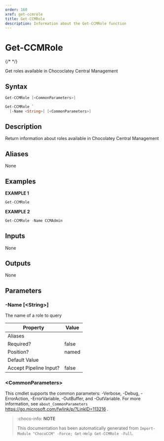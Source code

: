 ```yaml
---
order: 160
xref: get-ccmrole
title: Get-CCMRole
description: Information about the Get-CCMRole function
---
```


# Get-CCMRole

{/* <!-- This documentation is automatically generated from /Get-CCMRole.ps1 using GenerateDocs.ps1. Contributions are welcome at the original location(s). --> */}

Get roles available in Chococlatey Central Management

## Syntax

~~~powershell
Get-CCMRole [<CommonParameters>]
~~~


~~~powershell
Get-CCMRole `
  [-Name <String>] [<CommonParameters>]
~~~

## Description

Return information about roles available in Chocolatey Central Management


## Aliases

None

## Examples

 **EXAMPLE 1**

~~~powershell
Get-CCMRole

~~~

**EXAMPLE 2**

~~~powershell
Get-CCMRole -Name CCMAdmin

~~~

## Inputs

None

## Outputs

None

## Parameters

###  -Name [&lt;String&gt;]
The name of a role to query

Property               | Value
---------------------- | -----
Aliases                |
Required?              | false
Position?              | named
Default Value          |
Accept Pipeline Input? | false

### &lt;CommonParameters&gt;

This cmdlet supports the common parameters: -Verbose, -Debug, -ErrorAction, -ErrorVariable, -OutBuffer, and -OutVariable. For more information, see `about_CommonParameters` https://go.microsoft.com/fwlink/p/?LinkID=113216 .



<Xref title="Function Reference" value="chococcm-functions" />

> :choco-info: **NOTE**
>
> This documentation has been automatically generated from `Import-Module "ChocoCCM" -Force; Get-Help Get-CCMRole -Full`.

